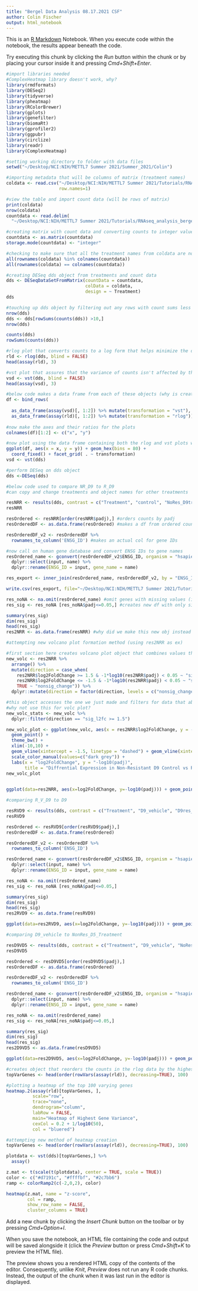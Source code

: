 ```yaml
---
title: "Bergel Data Analysis 08.17.2021 CSF"
author: Colin Fischer
output: html_notebook
---
```


This is an [R Markdown](http://rmarkdown.rstudio.com) Notebook. When you execute code within the notebook, the results appear beneath the code. 

Try executing this chunk by clicking the *Run* button within the chunk or by placing your cursor inside it and pressing *Cmd+Shift+Enter*. 

```r
#import libraries needed
#ComplexHeatmap library doesn't work, why?
library(rmdformats) 
library(DESeq2) 
library(tidyverse) 
library(pheatmap) 
library(RColorBrewer) 
library(gplots) 
library(genefilter) 
library(biomaRt) 
library(gprofiler2) 
library(ggpubr) 
library(circlize)
library(readr)
library(ComplexHeatmap)

#setting working directory to folder with data files
setwd("~/Desktop/NCI:NIH/METTL7 Summer 2021/Summer_2021/Colin")
```


```r
#importing metadata that will be columns of matrix (treatment names)
coldata <- read.csv("~/Desktop/NCI:NIH/METTL7 Summer 2021/Tutorials/RNAseq_analysis_bergel/Gottesman_Rhomedepsin.csv",
                    row.names=1)

#view the table and import count data (will be rows of matrix)
print(coldata)
nrow(coldata)
countdata <- read.delim(
  "~/Desktop/NCI:NIH/METTL7 Summer 2021/Tutorials/RNAseq_analysis_bergel/RawCountFile_rsemgenes.txt", row.names = 1)
```

```r

#creating matrix with count data and converting counts to integer values instead of decimals
countdata <- as.matrix(countdata)
storage.mode(countdata) <- "integer"

#checking to make sure that all the treatment names from coldata are now the columns of count data matrix and that each one was included?
all(rownames(coldata) %in% colnames(countdata))
all(rownames(coldata) == colnames(countdata))
```

```r
#creating DESeq dds object from treatments and count data
dds <- DESeqDataSetFromMatrix(countData = countdata,
                              colData = coldata,
                              design = ~ Treatment)
dds
```

```r

#touching up dds object by filtering out any rows with count sums less than 10
nrow(dds)
dds <- dds[rowSums(counts(dds)) >10,]
nrow(dds)

counts(dds)
rowSums(counts(dds))
```
```r
#rlog plot that converts counts to a log form that helps minimize the differences between small counts and better visualize them
rld <- rlog(dds, blind = FALSE)
head(assay(rld), 3)

#vst plot that assures that the variance of counts isn't affected by the mean of the counts. (Is that correct? I'm still not fully understanding this one)
vsd <- vst(dds, blind = FALSE)
head(assay(vsd), 3)

#below code makes a data frame from each of these objects (why is creating a df necessary? Why not just plot each with ggplot individually?)
df <- bind_rows(
  
  as_data_frame(assay(vsd)[, 1:2]) %>% mutate(transformation = "vst"),
  as_data_frame(assay(rld)[, 1:2]) %>% mutate(transformation = "rlog"))
  
#now make the axes and their ratios for the plots
colnames(df)[1:2] <- c("x", "y")  

#now plot using the data frame containing both the rlog and vst plots with binsize of 80 in a grid. Not fully understanding the second line of code here
ggplot(df, aes(x = x, y = y)) + geom_hex(bins = 80) +
  coord_fixed() + facet_grid( . ~ transformation)
vsd <- vst(dds)
```

```r
#perform DESeq on dds object
dds <-DESeq(dds)

#below code used to compare NR_D9 to R_D9
#can copy and change treatments and object names for other treatments

resNRR <- results(dds, contrast = c("Treatment", "control", "NoRes_D9treat")) 
resNRR

resOrdered <- resNRR[order(resNRR$padj),] #orders counts by padj
resOrderedDF <- as.data.frame(resOrdered) #makes a df from ordered counts

resOrderedDF_v2 <- resOrderedDF %>%
  rownames_to_column('ENSG_ID') #makes an actual col for gene IDs

#now call on human gene database and convert ENSG IDs to gene names
resOrdered_name <- gconvert(resOrderedDF_v2$ENSG_ID, organism = "hsapiens", target = "HGNC", filter_na = F) %>%
  dplyr::select(input, name) %>%
  dplyr::rename(ENSG_ID = input, gene_name = name)

res_export <- inner_join(resOrdered_name, resOrderedDF_v2, by = "ENSG_ID")

write.csv(res_export, file="~/Desktop/NCI:NIH/METTL7 Summer 2021/Tutorials/RNAseq_analysis_bergel/Bergel_RNASeq_NoResD9Treatment_to_Control.csv")

res_noNA <- na.omit(resOrdered_name) #omit genes with missing values (i.e. zero counts)
res_sig <- res_noNA [res_noNA$padj<=0.05,] #creates new df with only significant counts

summary(res_sig) 
dim(res_sig)
head(res_sig)
res2NRR <- as.data.frame(resNRR) #why did we make this new obj instead of using res_sig? What am I missing here? I feel like the data I'm actually plotting may be incomplete
```
```r
#attempting new volcano plot formation method (using res2NRR as ex)

#first section here creates volcano plot object that combines values that abide by our parameters for log2 fold change AND padj, and then use dplyr to order them by importance (what else is dplyr doing here?)
new_volc <- res2NRR %>% 
  arrange() %>%
  mutate(direction = case_when(
    res2NRR$log2FoldChange >= 1.5 & -1*log10(res2NRR$padj) < 0.05 ~ "sig_l2fc >= 1.5",
    res2NRR$log2FoldChange <= -1.5 & -1*log10(res2NRR$padj) < 0.05 ~ "sig_l2fc <= -1.5",
    TRUE ~ "nonsig_change")) %>%
  dplyr::mutate(direction = factor(direction, levels = c("nonsig_change", "sig_l2fc <= -1.5", "sig_l2fc >= 1.5")))

#this object accesses the one we just made and filters for data that abides by l2fc that is significant and >= 1.5 (because this is the most important)
#why not use this for volc plot?
new_volc_stats <- new_volc %>%
  dplyr::filter(direction == "sig_l2fc >= 1.5")

new_volc_plot <- ggplot(new_volc, aes(x = res2NRR$log2FoldChange, y = -1*log10(res2NRR$padj), color = direction)) +
  geom_point() +
  theme_bw() +
  xlim(-10,10) +
  geom_vline(xintercept = -1.5, linetype = "dashed") + geom_vline(xintercept = 1.5, linetype = "dashed") +
  scale_color_manual(values=c("dark grey")) +
  labs(x = "log2FoldChange", y = "-log10(padj)",
       title = "Diffrential Expression in Non-Resistant D9 Control vs Resistant D9 Treated Cells")
new_volc_plot
    
```


```r
ggplot(data=res2NRR, aes(x=log2FoldChange, y=-log10(padj))) + geom_point(aes(color=padj < 0.05)) + ggtitle("Gene Expression in Non-Resistant D9 Control vs Resistant D9 Treated Cells") +xlab("log2 Fold Change") + ylab("-log10 padj")
```

```r
#comparing R_V_D9 to D9

resRVD9 <- results(dds, contrast = c("Treatment", "D9_vehicle", "D9res_D9treat")) 
resRVD9

resOrdered <- resRVD9[order(resRVD9$padj),]
resOrderedDF <- as.data.frame(resOrdered)

resOrderedDF_v2 <- resOrderedDF %>%
  rownames_to_column('ENSG_ID')

resOrdered_name <- gconvert(resOrderedDF_v2$ENSG_ID, organism = "hsapiens", target = "HGNC", filter_na = F) %>%
  dplyr::select(input, name) %>%
  dplyr::rename(ENSG_ID = input, gene_name = name)

res_noNA <- na.omit(resOrdered_name)
res_sig <- res_noNA [res_noNA$padj<=0.05,]

summary(res_sig) 
dim(res_sig)
head(res_sig)
res2RVD9 <- as.data.frame(resRVD9)
```

```r
ggplot(data=res2RVD9, aes(x=log2FoldChange, y=-log10(padj))) + geom_point(aes(color=padj < 0.05)) + ggtitle("Gene Expression in D9 Vehicle vs Resistant D9 Treated Cells") +xlab("log2 Fold Change") + ylab("-log10 padj")
```

```r
#comparing D9_vehicle to NonRes_D5_Treatment

resD9VD5 <- results(dds, contrast = c("Treatment", "D9_vehicle", "NoRes_D5treat")) 
resD9VD5

resOrdered <- resD9VD5[order(resD9VD5$padj),]
resOrderedDF <- as.data.frame(resOrdered)

resOrderedDF_v2 <- resOrderedDF %>%
  rownames_to_column('ENSG_ID')

resOrdered_name <- gconvert(resOrderedDF_v2$ENSG_ID, organism = "hsapiens", target = "HGNC", filter_na = F) %>%
  dplyr::select(input, name) %>%
  dplyr::rename(ENSG_ID = input, gene_name = name)

res_noNA <- na.omit(resOrdered_name)
res_sig <- res_noNA[res_noNA$padj<=0.05,]

summary(res_sig) 
dim(res_sig)
head(res_sig)
res2D9VD5 <- as.data.frame(resD9VD5)
```


```r
ggplot(data=res2D9VD5, aes(x=log2FoldChange, y=-log10(padj))) + geom_point(aes(color=padj < 0.05)) + ggtitle("Gene Expression in D9 Vehicle vs Non-Resistant D5 Treated Cells") +xlab("log2 Fold Change") + ylab("-log10 padj")
```

```r
#creates object that reorders the counts in the rlog data by the highest variance (highest to lowest, top 100 varying genes)
topVarGenes <- head(order(rowVars(assay(rld)), decreasing=TRUE), 100)

#plotting a heatmap of the top 100 varying genes
heatmap.2(assay(rld)[topVarGenes, ], 
          scale="row",
          trace="none",
          dendrogram="column",
          labRow = FALSE,
          main="Heatmap of Highest Gene Variance",
          cexCol = 0.2 + 1/log10(50),
          col = "bluered")
```
```r
#attempting new method of heatmap creation
topVarGenes <- head(order(rowVars(assay(rld)), decreasing=TRUE), 100)

plotdata <- vst(dds)[topVarGenes,] %>%
  assay()

z.mat <- t(scale(t(plotdata), center = TRUE, scale = TRUE))
color <- c("#d7191c", "#ffffbf", "#2c7bb6")
ramp <- colorRamp2(c(-2,0,2), color)

heatmap(z.mat, name = "z-score",
        col = ramp,
        show_row_name = FALSE,
        cluster_columns = TRUE)
```

Add a new chunk by clicking the *Insert Chunk* button on the toolbar or by pressing *Cmd+Option+I*.

When you save the notebook, an HTML file containing the code and output will be saved alongside it (click the *Preview* button or press *Cmd+Shift+K* to preview the HTML file). 

The preview shows you a rendered HTML copy of the contents of the editor. Consequently, unlike *Knit*, *Preview* does not run any R code chunks. Instead, the output of the chunk when it was last run in the editor is displayed.

